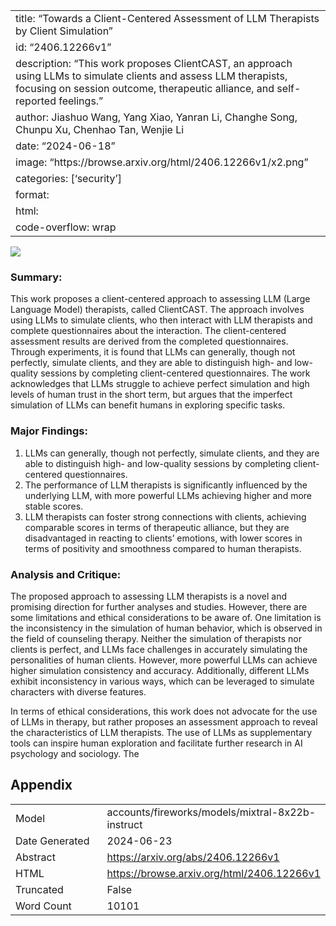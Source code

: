 
---
title: "Towards a Client-Centered Assessment of LLM Therapists by Client Simulation"
id: "2406.12266v1"
description: "This work proposes ClientCAST, an approach using LLMs to simulate clients and assess LLM therapists, focusing on session outcome, therapeutic alliance, and self-reported feelings."
author: Jiashuo Wang, Yang Xiao, Yanran Li, Changhe Song, Chunpu Xu, Chenhao Tan, Wenjie Li
date: "2024-06-18"
image: "https://browse.arxiv.org/html/2406.12266v1/x2.png"
categories: ['security']
format:
  html:
    code-overflow: wrap
---

![](https://browse.arxiv.org/html/2406.12266v1/x2.png)

### Summary:

This work proposes a client-centered approach to assessing LLM (Large Language Model) therapists, called ClientCAST. The approach involves using LLMs to simulate clients, who then interact with LLM therapists and complete questionnaires about the interaction. The client-centered assessment results are derived from the completed questionnaires. Through experiments, it is found that LLMs can generally, though not perfectly, simulate clients, and they are able to distinguish high- and low-quality sessions by completing client-centered questionnaires. The work acknowledges that LLMs struggle to achieve perfect simulation and high levels of human trust in the short term, but argues that the imperfect simulation of LLMs can benefit humans in exploring specific tasks.

### Major Findings:

1. LLMs can generally, though not perfectly, simulate clients, and they are able to distinguish high- and low-quality sessions by completing client-centered questionnaires.
2. The performance of LLM therapists is significantly influenced by the underlying LLM, with more powerful LLMs achieving higher and more stable scores.
3. LLM therapists can foster strong connections with clients, achieving comparable scores in terms of therapeutic alliance, but they are disadvantaged in reacting to clients’ emotions, with lower scores in terms of positivity and smoothness compared to human therapists.

### Analysis and Critique:

The proposed approach to assessing LLM therapists is a novel and promising direction for further analyses and studies. However, there are some limitations and ethical considerations to be aware of. One limitation is the inconsistency in the simulation of human behavior, which is observed in the field of counseling therapy. Neither the simulation of therapists nor clients is perfect, and LLMs face challenges in accurately simulating the personalities of human clients. However, more powerful LLMs can achieve higher simulation consistency and accuracy. Additionally, different LLMs exhibit inconsistency in various ways, which can be leveraged to simulate characters with diverse features.

In terms of ethical considerations, this work does not advocate for the use of LLMs in therapy, but rather proposes an assessment approach to reveal the characteristics of LLM therapists. The use of LLMs as supplementary tools can inspire human exploration and facilitate further research in AI psychology and sociology. The

## Appendix

|          |          |
|----------|----------|
| Model     | accounts/fireworks/models/mixtral-8x22b-instruct       |
| Date Generated     | 2024-06-23       |
| Abstract | [https://arxiv.org/abs/2406.12266v1](https://arxiv.org/abs/2406.12266v1)        |
| HTML     | [https://browse.arxiv.org/html/2406.12266v1](https://browse.arxiv.org/html/2406.12266v1)       |
| Truncated       | False       |
| Word Count       | 10101       |